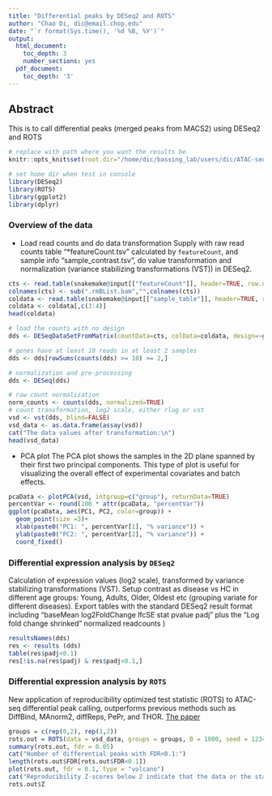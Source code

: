 ```yaml
---
title: "Differential peaks by DESeq2 and ROTS"
author: "Chao Di, dic@email.chop.edu"
date: "`r format(Sys.time(), '%d %B, %Y')`"
output:
  html_document:
    toc_depth: 3
    number_sections: yes
  pdf_document:
    toc_depth: '3'
---
```


## Abstract {-}
This is to call differential peaks (merged peaks from MACS2) using DESeq2 and ROTS

```r
# replace with path where you want the results be
knitr::opts_knit$set(root.dir="/home/dic/bassing_lab/users/dic/ATAC-seq/workflow")
```

```r
# set home dir when test in console 
library(DESeq2)
library(ROTS)
library(ggplot2)
library(dplyr)
```


### Overview of the data {-}
* Load read counts and do data transformation
Supply with raw read counts table "*featureCount.tsv" calculated by `featureCount`, and sample info "sample_contrast.tsv", do value transformation and normalization (variance stabilizing transformations (VST)) in DESeq2.

```r
cts <- read.table(snakemake@input[["featureCount"]], header=TRUE, row.names=1, check.names=FALSE)
colnames(cts) <- sub(".rmBList.bam","",colnames(cts))
coldata <- read.table(snakemake@input[["sample_table"]], header=TRUE, row.names="sample",sep="\t", check.names=FALSE)
coldata <- coldata[,c(3:4)]
head(coldata)

# load the counts with no design
dds <- DESeqDataSetFromMatrix(countData=cts, colData=coldata, design=~group)

# genes have at least 10 reads in at least 2 samples
dds <- dds[rowSums(counts(dds) >= 10) >= 2,]

# normalization and pre-processing
dds <- DESeq(dds)

# raw count normalization
norm_counts <- counts(dds, normalized=TRUE) 
# count transformation, log2 scale, either rlog or vst
vsd <- vst(dds, blind=FALSE)
vsd_data <- as.data.frame(assay(vsd))
cat("The data values after transformation:\n")
head(vsd_data)

```

* PCA plot
The PCA plot shows the samples in the 2D plane spanned by their first two principal components. This type of plot is useful for visualizing the overall effect of experimental covariates and batch effects.
```r
pcaData <- plotPCA(vsd, intgroup=c("group"), returnData=TRUE)
percentVar <- round(100 * attr(pcaData, "percentVar"))
ggplot(pcaData, aes(PC1, PC2, color=group)) +
  geom_point(size =3)+ 
  xlab(paste0("PC1: ", percentVar[1], "% variance")) +
  ylab(paste0("PC2: ", percentVar[2], "% variance")) +
  coord_fixed()
```

### Differential expression analysis by `DESeq2` {-}
Calculation of expression values (log2 scale), transformed by variance stabilizing transformations (VST).
Setup contrast as disease vs HC in different age groups: Young, Adults, Older, Oldest etc (grouping variate for different diseases). Export tables with the standard DESeq2 result format including "baseMean log2FoldChange lfcSE stat pvalue padj" plus the "Log fold change shrinked" normalized readcounts )

```r

resultsNames(dds)
res <- results (dds)
table(res$padj<0.1)
res[!is.na(res$padj) & res$padj<0.1,]

```

### Differential expression analysis by `ROTS` {-}
New application of reproducibility optimized test statistic (ROTS) to ATAC-seq differential peak calling, outperforms previous methods such as DiffBind, MAnorm2, diffReps, PePr, and THOR. [The paper](
https://academic.oup.com/nargab/article/3/3/lqab059/6313252)

```r

groups = c(rep(0,2), rep(1,2))
rots.out = ROTS(data = vsd_data, groups = groups, B = 1000, seed = 1234)
summary(rots.out, fdr = 0.05)
cat("Number of differential peaks with FDR<0.1:")
length(rots.out$FDR[rots.out$FDR<0.1])
plot(rots.out, fdr = 0.1, type = "volcano")
cat("Reproducibility Z-scores below 2 indicate that the data or the statistics are not sufficient for reliable detection!!!")
rots.out$Z
```